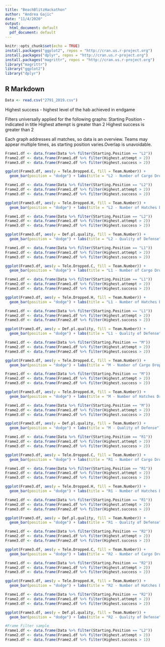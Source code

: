 ```yaml
---
title: "BeachBlitzHackathon"
author: "Andrea Gajic"
date: "11/4/2020"
output:
  html_document: default
  pdf_document: default
---
```


```r
knitr::opts_chunk$set(echo = TRUE)
install.packages("ggplot2", repos = "http://cran.us.r-project.org")
install.packages("dplyr", repos = "http://cran.us.r-project.org")
install.packages("magrittr", repos = "http://cran.us.r-project.org")
library("magrittr")
library("ggplot2")
library("dplyr")
```

## R Markdown


```r
Data <- read.csv("2791_2019.csv")

```
Highest success - highest level of the hab achieved in endgame

Filters universally applied for the following graphs:
Starting Position - indicated in title
Highest attempt is greater than 2
Highest success is greater than 2

Each graph addresses all matches, so data is an overview. Teams may appear multiple times, as starting position varies.Overlap is unavoidable.
```r
Frame1.df <- data.frame(Data %>% filter(Starting.Position == "L2"))
Frame2.df <- data.frame(Frame1.df %>% filter(Highest.attempt > 2))
Frame3.df <- data.frame(Frame2.df %>% filter(Highest.success > 2))

ggplot(Frame3.df, aes(y = Tele.Dropped.C, fill = Team.Number)) +
  geom_bar(position = "dodge") + labs(title = "L2 - Number of Cargo Dropped in Teleop")
```

```r
Frame1.df <- data.frame(Data %>% filter(Starting.Position == "L2"))
Frame2.df <- data.frame(Frame1.df %>% filter(Highest.attempt > 2))
Frame3.df <- data.frame(Frame2.df %>% filter(Highest.success > 2))

ggplot(Frame3.df, aes(y = Tele.Dropped.H, fill = Team.Number)) +
  geom_bar(position = "dodge") + labs(title = "L2 - Number of Hatches Dropped in Teleop")
```

```r
Frame1.df <- data.frame(Data %>% filter(Starting.Position == "L2"))
Frame2.df <- data.frame(Frame1.df %>% filter(Highest.attempt > 2))
Frame3.df <- data.frame(Frame2.df %>% filter(Highest.success > 2))

ggplot(Frame3.df, aes(y = Def.pl.quality, fill = Team.Number)) +
  geom_bar(position = "dodge") + labs(title = "L2 - Quality of Defense")
```

```r
Frame1.df <- data.frame(Data %>% filter(Starting.Position == "L1"))
Frame2.df <- data.frame(Frame1.df %>% filter(Highest.attempt > 2))
Frame3.df <- data.frame(Frame2.df %>% filter(Highest.success > 2))

ggplot(Frame3.df, aes(y = Tele.Dropped.C, fill = Team.Number)) +
  geom_bar(position = "dodge") + labs(title = "L1 - Number of Cargo Dropped in Teleop")
```

```r
Frame1.df <- data.frame(Data %>% filter(Starting.Position == "L1"))
Frame2.df <- data.frame(Frame1.df %>% filter(Highest.attempt > 2))
Frame3.df <- data.frame(Frame2.df %>% filter(Highest.success > 2))

ggplot(Frame3.df, aes(y = Tele.Dropped.H, fill = Team.Number)) +
  geom_bar(position = "dodge") + labs(title = "L1 - Number of Hatches Dropped in Teleop")
```

```r
Frame1.df <- data.frame(Data %>% filter(Starting.Position == "L1"))
Frame2.df <- data.frame(Frame1.df %>% filter(Highest.attempt > 2))
Frame3.df <- data.frame(Frame2.df %>% filter(Highest.success > 2))

ggplot(Frame3.df, aes(y = Def.pl.quality, fill = Team.Number)) +
  geom_bar(position = "dodge") + labs(title = "L1 - Quality of Defense")
```

```r
Frame1.df <- data.frame(Data %>% filter(Starting.Position == "M"))
Frame2.df <- data.frame(Frame1.df %>% filter(Highest.attempt > 2))
Frame3.df <- data.frame(Frame2.df %>% filter(Highest.success > 2))

ggplot(Frame3.df, aes(y = Tele.Dropped.C, fill = Team.Number)) +
  geom_bar(position = "dodge") + labs(title = "M - Number of Cargo Dropped in Teleop")
```

```r
Frame1.df <- data.frame(Data %>% filter(Starting.Position == "M"))
Frame2.df <- data.frame(Frame1.df %>% filter(Highest.attempt > 2))
Frame3.df <- data.frame(Frame2.df %>% filter(Highest.success > 2))

ggplot(Frame3.df, aes(y = Tele.Dropped.H, fill = Team.Number)) +
  geom_bar(position = "dodge") + labs(title = "M - Number of Hatches Dropped in Teleop")
```

```r
Frame1.df <- data.frame(Data %>% filter(Starting.Position == "M"))
Frame2.df <- data.frame(Frame1.df %>% filter(Highest.attempt > 2))
Frame3.df <- data.frame(Frame2.df %>% filter(Highest.success > 2))

ggplot(Frame3.df, aes(y = Def.pl.quality, fill = Team.Number)) +
  geom_bar(position = "dodge") + labs(title = "M - Quality of Defense")
```

```r
Frame1.df <- data.frame(Data %>% filter(Starting.Position == "R1"))
Frame2.df <- data.frame(Frame1.df %>% filter(Highest.attempt > 2))
Frame3.df <- data.frame(Frame2.df %>% filter(Highest.success > 2))

ggplot(Frame3.df, aes(y = Tele.Dropped.C, fill = Team.Number)) +
  geom_bar(position = "dodge") + labs(title = "R1 - Number of Cargo Dropped in Teleop")
```

```r
Frame1.df <- data.frame(Data %>% filter(Starting.Position == "R1"))
Frame2.df <- data.frame(Frame1.df %>% filter(Highest.attempt > 2))
Frame3.df <- data.frame(Frame2.df %>% filter(Highest.success > 2))

ggplot(Frame3.df, aes(y = Tele.Dropped.H, fill = Team.Number)) +
  geom_bar(position = "dodge") + labs(title = "R1 - Number of Hatches Dropped in Teleop")
```

```r
Frame1.df <- data.frame(Data %>% filter(Starting.Position == "R1"))
Frame2.df <- data.frame(Frame1.df %>% filter(Highest.attempt > 2))
Frame3.df <- data.frame(Frame2.df %>% filter(Highest.success > 2))

ggplot(Frame3.df, aes(y = Def.pl.quality, fill = Team.Number)) +
  geom_bar(position = "dodge") + labs(title = "R1 - Quality of Defense")
```

```r
Frame1.df <- data.frame(Data %>% filter(Starting.Position == "R2"))
Frame2.df <- data.frame(Frame1.df %>% filter(Highest.attempt > 2))
Frame3.df <- data.frame(Frame2.df %>% filter(Highest.success > 2))

ggplot(Frame3.df, aes(y = Tele.Dropped.C, fill = Team.Number)) +
  geom_bar(position = "dodge") + labs(title = "R2 - Number of Cargo Dropped in Teleop")
```

```r
Frame1.df <- data.frame(Data %>% filter(Starting.Position == "R2"))
Frame2.df <- data.frame(Frame1.df %>% filter(Highest.attempt > 2))
Frame3.df <- data.frame(Frame2.df %>% filter(Highest.success > 2))

ggplot(Frame3.df, aes(y = Tele.Dropped.H, fill = Team.Number)) +
  geom_bar(position = "dodge") + labs(title = "R2 - Number of Hatches Dropped in Teleop")
```

```r
Frame1.df <- data.frame(Data %>% filter(Starting.Position == "R2"))
Frame2.df <- data.frame(Frame1.df %>% filter(Highest.attempt > 2))
Frame3.df <- data.frame(Frame2.df %>% filter(Highest.success > 2))

ggplot(Frame3.df, aes(y = Def.pl.quality, fill = Team.Number)) +
  geom_bar(position = "dodge") + labs(title = "R2 - Quality of Defense")
```

```r
#Frame Filter sample
Frame1.df <- data.frame(Data %>% filter(Starting.Position == "L2"))
Frame2.df <- data.frame(Frame1.df %>% filter(Highest.attempt > 2))
Frame3.df <- data.frame(Frame2.df %>% filter(Highest.success > 1))
```
